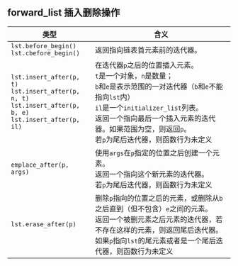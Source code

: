 ## forward_list 插入删除操作

| 类型                                                         | 含义                                                         |
| ------------------------------------------------------------ | ------------------------------------------------------------ |
| `lst.before_begin()`<br />`lst.cbefore_begin()`              | 返回指向链表首元素前的迭代器。                               |
| `lst.insert_after(p, t)`<br />`lst.insert_after(p, n, t)`<br />`lst.insert_after(p, b, e)`<br />`lst.insert_after(p, il)` | 在迭代器`p`之后的位置插入元素。<br />`t`是一个对象，`n`是数量；<br />`b`和`e`是表示范围的一对迭代器（`b`和`e`不能指向`lst`内）<br />`il`是一个`initializer_list`列表。<br />返回一个指向最后一个插入元素的迭代器。如果范围为空，则返回`p`。<br />若`p`为尾后迭代器，则函数行为未定义 |
| `emplace_after(p, args)`                                     | 使用`args`在`p`指定的位置之后创建一个元素。<br />返回一个指向这个新元素的迭代器。<br />若`p`为尾后迭代器，则函数行为未定义 |
| `lst.erase_after(p)`                                         | 删除`p`指向的位置之后的元素，或删除从`b`之后直到（但不包含）`e`之间的元素。<br />返回一个被删元素之后元素的迭代器，若不存在这样的元素，则返回尾后迭代器。<br />如果`p`指向`lst`的尾元素或者是一个尾后迭代器，则函数行为未定义 |

